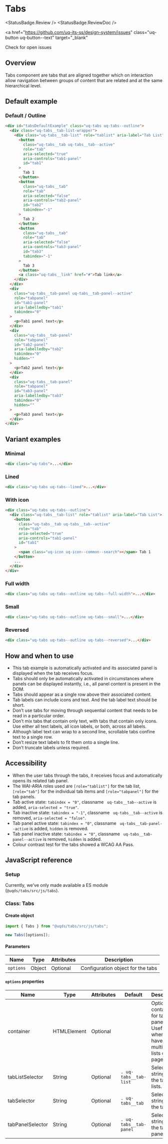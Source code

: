 
# Tabs

<StatusBadge.Review />
<StatusBadge.ReviewDoc />

<a
  href="https://github.com/uq-its-ss/design-system/issues"
  class="uq-button uq-button--text"
  target="_blank"
>
  Check for open issues
</a>

## Overview

Tabs component are tabs that are aligned together which on interaction allow navigation between groups of content that are related and at the same
hierarchical level.

## Default example

### Default / Outline

<Canvas withSource="none">
  <Story id="components-tabs--tabs-outline" />
</Canvas>

```html
<div id="tabsDefaultExample" class="uq-tabs uq-tabs--outline">
  <div class="uq-tabs__tab-list-wrapper">
    <div class="uq-tabs__tab-list" role="tablist" aria-label="Tab List">
      <button
        class="uq-tabs__tab uq-tabs__tab--active"
        role="tab"
        aria-selected="true"
        aria-controls="tab1-panel"
        id="tab1"
      >
        Tab 1
      </button>
      <button
        class="uq-tabs__tab"
        role="tab"
        aria-selected="false"
        aria-controls="tab2-panel"
        id="tab2"
        tabindex="-1"
      >
        Tab 2
      </button>
      <button
        class="uq-tabs__tab"
        role="tab"
        aria-selected="false"
        aria-controls="tab3-panel"
        id="tab3"
        tabindex="-1"
      >
        Tab 3
      </button>
      <a class="uq-tabs__link" href="#">Tab link</a>
    </div>
  </div>
  <div
    class="uq-tabs__tab-panel uq-tabs__tab-panel--active"
    role="tabpanel"
    id="tab1-panel"
    aria-labelledby="tab1"
    tabindex="0"
  >
    <p>Tab1 panel text</p>
  </div>
  <div
    class="uq-tabs__tab-panel"
    role="tabpanel"
    id="tab2-panel"
    aria-labelledby="tab2"
    tabindex="0"
    hidden=""
  >
    <p>Tab2 panel text</p>
  </div>
  <div
    class="uq-tabs__tab-panel"
    role="tabpanel"
    id="tab3-panel"
    aria-labelledby="tab3"
    tabindex="0"
    hidden=""
  >
    <p>Tab3 panel text</p>
  </div>
</div>
```

## Variant examples

### Minimal

<Canvas withSource="none">
  <Story id="components-tabs--tabs-minimal" />
</Canvas>

```html
<div class="uq-tabs">...</div>
```

### Lined

<Canvas withSource="none">
  <Story id="components-tabs--tabs-lined" />
</Canvas>

```html
<div class="uq-tabs uq-tabs--lined">...</div>
```

### With icon

<Canvas withSource="none">
  <Story id="components-tabs--tabs-with-icon" />
</Canvas>

```html
<div class="uq-tabs uq-tabs--outline">
  <div class="uq-tabs__tab-list" role="tablist" aria-label="Tab List">
    <button
      class="uq-tabs__tab uq-tabs__tab--active"
      role="tab"
      aria-selected="true"
      aria-controls="tab1-panel"
      id="tab1"
    >
      <span class="uq-icon uq-icon--common--search"></span> Tab 1
    </button>
    ...
  </div>
</div>
```

### Full width

<Canvas withSource="none">
  <Story id="components-tabs--tabs-full-width" />
</Canvas>

```html
<div class="uq-tabs uq-tabs--outline uq-tabs--full-width">...</div>
```

### Small

<Canvas withSource="none">
  <Story id="components-tabs--tabs-small" />
</Canvas>

```html
<div class="uq-tabs uq-tabs--outline uq-tabs--small">...</div>
```

### Reversed

<Canvas withSource="none">
  <Story id="components-tabs--tabs-reversed" />
</Canvas>

```html
<div class="uq-tabs uq-tabs--outline uq-tabs--reversed">...</div>
```

## How and when to use

- This tab example is automatically activated and its associated panel is displayed when the tab receives focus.
- Tabs should only be automatically activated in circumstances where panels can be displayed instantly, i.e., all panel content is present in the DOM.
- Tabs should appear as a single row above their associated content.
- Tab labels can include icons and text. And the tab label text should be short.
- Don’t use tabs for moving through sequential content that needs to be read in a particular order.
- Don’t mix tabs that contain only text, with tabs that contain only icons. Use either all text labels, all icon labels, or both, across all labels.
- Although label text can wrap to a second line, scrollable tabs confine text to a single row.
- Don’t resize text labels to fit them onto a single line.
- Don’t truncate labels unless required.
  <br />

## Accessibility

- When the user tabs through the tabs, it receives focus and automatically opens its related tab panel.
- The WAI-ARIA roles used are `[role="tablist"]` for the tab list, `[role="tab"]` for the individual tab items and `[role="tabpanel"]` for the tab panels.
- Tab active state: `tabindex = "0"`, classname ` uq-tabs__tab--active` is added, `aria-selected = "true"`.
- Tab inactive state: `tabindex = "-1"`, classname ` uq-tabs__tab--active` is removed, `aria-selected = "false"`.
- Tab panel active state: `tabindex = "0"`, classname ` uq-tabs__tab-panel--active` is added, `hidden` is removed.
- Tab panel inactive state: `tabindex = "0"`, classname ` uq-tabs__tab-panel--active` is removed, `hidden` is added.
- Colour contrast test for the tabs showed a WCAG AA Pass.
  <br />

## JavaScript reference

### Setup

Currently, we've only made available a ES module (`@uqds/tabs/src/js/tabs`).

### Class: Tabs

#### Create object

```javascript
import { Tabs } from "@uqds/tabs/src/js/tabs";

new Tabs([options]);
```

#### Parameters

| Name      | Type   | Attributes | Description                       |
| --------- | ------ | ---------- | --------------------------------- |
| `options` | Object | Optional   | Configuration object for the tabs |

#### `options` properties

| Name             | Type        | Attributes | Default                | Description                                                                                    |
| ---------------- | ----------- | ---------- | ---------------------- | ---------------------------------------------------------------------------------------------- |
| container        | HTMLElement | Optional   |                        | Optional container for tabs and panels. Useful for when you have multiple tab lists on a page. |
| tabListSelector  | String      | Optional   | `. uq-tabs__tab-list`  | Selector string of the tab lists.                                                              |
| tabSelector      | String      | Optional   | `. uq-tabs__tab`       | Selector string of the tabs.                                                                   |
| tabPanelSelector | String      | Optional   | `. uq-tabs__tab-panel` | Selector string of the tab panels.                                                             |
